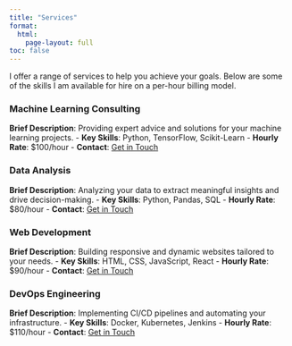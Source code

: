 ```yaml
---
title: "Services"
format: 
  html:
    page-layout: full
toc: false
---
```


I offer a range of services to help you achieve your goals. Below are some of the skills I am available for hire on a per-hour billing model.

::: {.grid}
::: {.g-col-4 .border .rounded .p-3 .bg-light}
### Machine Learning Consulting
**Brief Description**: Providing expert advice and solutions for your machine learning projects.
- **Key Skills**: Python, TensorFlow, Scikit-Learn
- **Hourly Rate**: $100/hour
- **Contact**: [Get in Touch](mailto:your-email@example.com)
:::
::: {.g-col-4 .border .rounded .p-3 .bg-light}
### Data Analysis
**Brief Description**: Analyzing your data to extract meaningful insights and drive decision-making.
- **Key Skills**: Python, Pandas, SQL
- **Hourly Rate**: $80/hour
- **Contact**: [Get in Touch](mailto:your-email@example.com)
:::
::: {.g-col-4 .border .rounded .p-3 .bg-light}
### Web Development
**Brief Description**: Building responsive and dynamic websites tailored to your needs.
- **Key Skills**: HTML, CSS, JavaScript, React
- **Hourly Rate**: $90/hour
- **Contact**: [Get in Touch](mailto:your-email@example.com)
:::
::: {.g-col-4 .border .rounded .p-3 .bg-light}
### DevOps Engineering
**Brief Description**: Implementing CI/CD pipelines and automating your infrastructure.
- **Key Skills**: Docker, Kubernetes, Jenkins
- **Hourly Rate**: $110/hour
- **Contact**: [Get in Touch](mailto:your-email@example.com)
:::
<!-- Add more service tiles as needed -->
:::